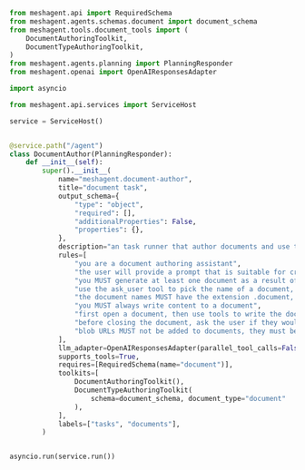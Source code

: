 ```python Python
from meshagent.api import RequiredSchema
from meshagent.agents.schemas.document import document_schema
from meshagent.tools.document_tools import (
    DocumentAuthoringToolkit,
    DocumentTypeAuthoringToolkit,
)
from meshagent.agents.planning import PlanningResponder
from meshagent.openai import OpenAIResponsesAdapter

import asyncio

from meshagent.api.services import ServiceHost

service = ServiceHost()


@service.path("/agent")
class DocumentAuthor(PlanningResponder):
    def __init__(self):
        super().__init__(
            name="meshagent.document-author",
            title="document task",
            output_schema={
                "type": "object",
                "required": [],
                "additionalProperties": False,
                "properties": {},
            },
            description="an task runner that author documents and use tools",
            rules=[
                "you are a document authoring assistant",
                "the user will provide a prompt that is suitable for creating a document",
                "you MUST generate at least one document as a result of the user's query",
                "use the ask_user tool to pick the name of a document, pick a document name if the tool is not available.",
                "the document names MUST have the extension .document, automatically add the extension if it is not provided",
                "you MUST always write content to a document",
                "first open a document, then use tools to write the document content before closing the document",
                "before closing the document, ask the user if they would like any additional modifications to be made to the document, and if so, make them. continue to ask the user until they are happy with the contents. you are not finished until the user is happy.",
                "blob URLs MUST not be added to documents, they must be saved as files first",
            ],
            llm_adapter=OpenAIResponsesAdapter(parallel_tool_calls=False),
            supports_tools=True,
            requires=[RequiredSchema(name="document")],
            toolkits=[
                DocumentAuthoringToolkit(),
                DocumentTypeAuthoringToolkit(
                    schema=document_schema, document_type="document"
                ),
            ],
            labels=["tasks", "documents"],
        )


asyncio.run(service.run())

```

